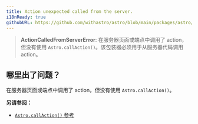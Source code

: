```yaml
---
title: Action unexpected called from the server.
i18nReady: true
githubURL: https://github.com/withastro/astro/blob/main/packages/astro/src/core/errors/errors-data.ts
---
```



> **ActionCalledFromServerError**: 在服务器页面或端点中调用了 action，但没有使用 `Astro.callAction()`。该包装器必须用于从服务器代码调用 action。

## 哪里出了问题？

在服务器页面或端点中调用了 action，但没有使用 `Astro.callAction()`。

**另请参阅：**
-  [`Astro.callAction()` 参考](/zh-cn/reference/api-reference/#callaction)
